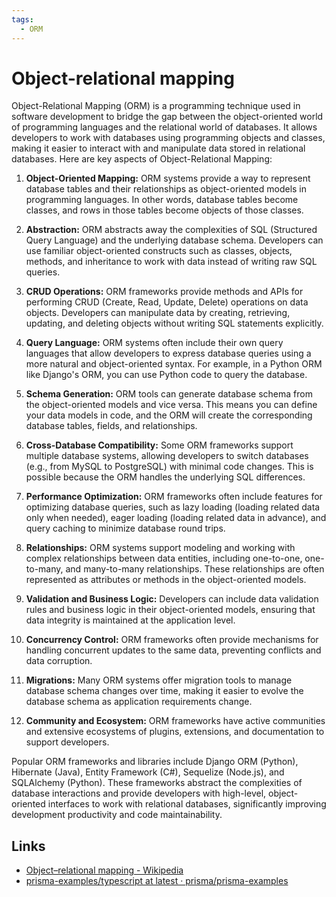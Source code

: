 ```yaml
---
tags:
  - ORM
---
```


# Object-relational mapping

Object-Relational Mapping (ORM) is a programming technique used in software development to bridge the gap between the object-oriented world of programming languages and the relational world of databases. It allows developers to work with databases using programming objects and classes, making it easier to interact with and manipulate data stored in relational databases. Here are key aspects of Object-Relational Mapping:

1. **Object-Oriented Mapping:** ORM systems provide a way to represent database tables and their relationships as object-oriented models in programming languages. In other words, database tables become classes, and rows in those tables become objects of those classes.

2. **Abstraction:** ORM abstracts away the complexities of SQL (Structured Query Language) and the underlying database schema. Developers can use familiar object-oriented constructs such as classes, objects, methods, and inheritance to work with data instead of writing raw SQL queries.

3. **CRUD Operations:** ORM frameworks provide methods and APIs for performing CRUD (Create, Read, Update, Delete) operations on data objects. Developers can manipulate data by creating, retrieving, updating, and deleting objects without writing SQL statements explicitly.

4. **Query Language:** ORM systems often include their own query languages that allow developers to express database queries using a more natural and object-oriented syntax. For example, in a Python ORM like Django's ORM, you can use Python code to query the database.

5. **Schema Generation:** ORM tools can generate database schema from the object-oriented models and vice versa. This means you can define your data models in code, and the ORM will create the corresponding database tables, fields, and relationships.

6. **Cross-Database Compatibility:** Some ORM frameworks support multiple database systems, allowing developers to switch databases (e.g., from MySQL to PostgreSQL) with minimal code changes. This is possible because the ORM handles the underlying SQL differences.

7. **Performance Optimization:** ORM frameworks often include features for optimizing database queries, such as lazy loading (loading related data only when needed), eager loading (loading related data in advance), and query caching to minimize database round trips.

8. **Relationships:** ORM systems support modeling and working with complex relationships between data entities, including one-to-one, one-to-many, and many-to-many relationships. These relationships are often represented as attributes or methods in the object-oriented models.

9. **Validation and Business Logic:** Developers can include data validation rules and business logic in their object-oriented models, ensuring that data integrity is maintained at the application level.

10. **Concurrency Control:** ORM frameworks often provide mechanisms for handling concurrent updates to the same data, preventing conflicts and data corruption.

11. **Migrations:** Many ORM systems offer migration tools to manage database schema changes over time, making it easier to evolve the database schema as application requirements change.

12. **Community and Ecosystem:** ORM frameworks have active communities and extensive ecosystems of plugins, extensions, and documentation to support developers.

Popular ORM frameworks and libraries include Django ORM (Python), Hibernate (Java), Entity Framework (C#), Sequelize (Node.js), and SQLAlchemy (Python). These frameworks abstract the complexities of database interactions and provide developers with high-level, object-oriented interfaces to work with relational databases, significantly improving development productivity and code maintainability.

## Links

- [Object–relational mapping - Wikipedia](https://en.wikipedia.org/wiki/Object%E2%80%93relational_mapping)
- [prisma-examples/typescript at latest · prisma/prisma-examples](https://github.com/prisma/prisma-examples/tree/latest/typescript)
